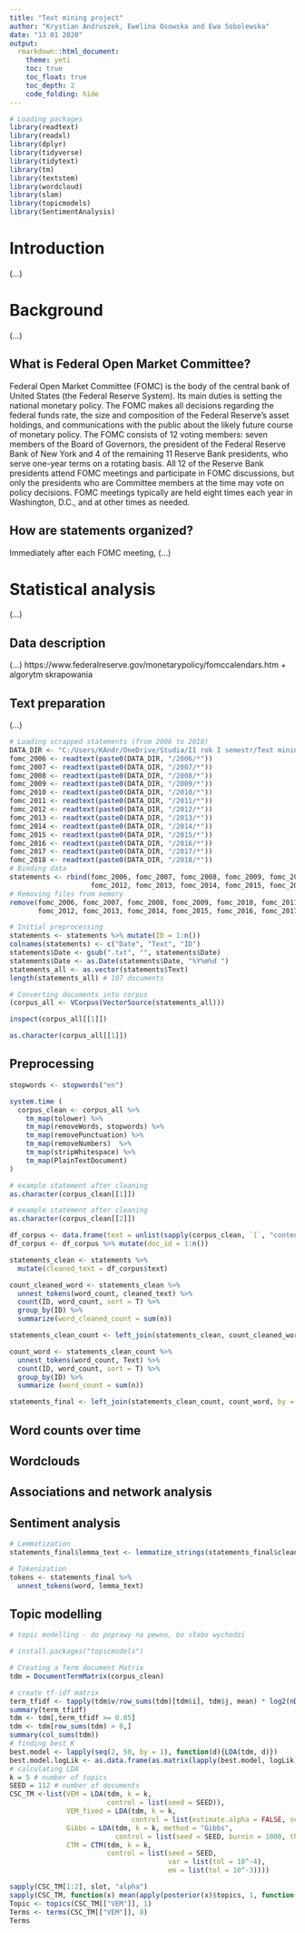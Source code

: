 ```yaml
---
title: "Text mining project"
author: "Krystian Andruszek, Ewelina Osowska and Ewa Sobolewska"
date: "13 01 2020"
output:
  rmarkdown::html_document: 
    theme: yeti
    toc: true
    toc_float: true
    toc_depth: 2
    code_folding: hide
---
```



```r
# Loading packages
library(readtext)
library(readxl)
library(dplyr)
library(tidyverse)
library(tidytext)
library(tm)
library(textstem)
library(wordcloud)
library(slam)
library(topicmodels)
library(SentimentAnalysis)
```

# Introduction
(...)

# Background
(...)

## What is Federal Open Market Committee?
Federal Open Market Committee (FOMC) is the body of the central bank of United States (the Federal Reserve System). Its main duties is setting the national monetary policy. The FOMC makes all decisions regarding the federal funds rate, the size and composition of the Federal Reserve’s asset holdings, and communications with the public about the likely future course of monetary policy. The FOMC consists of 12 voting members: seven members of the Board of Governors, the president of the Federal Reserve Bank of New York and 4 of the remaining 11 Reserve Bank presidents, who serve one-year terms on a rotating basis. All 12 of the Reserve Bank presidents attend FOMC meetings and participate in FOMC discussions, but only the presidents who are Committee members at the time may vote on policy decisions. FOMC meetings typically are held eight times each year in Washington, D.C., and at other times as needed. 

## How are statements organized?
Immediately after each FOMC meeting, (...)


# Statistical analysis

(...)

## Data description

(...)
https://www.federalreserve.gov/monetarypolicy/fomccalendars.htm
+ algorytm skrapowania


## Text preparation

(...)

```r
# Loading scrapped statements (from 2006 to 2018)
DATA_DIR <- "C:/Users/KAndr/OneDrive/Studia/II rok I semestr/Text mining/Text mining project/Statements/"
fomc_2006 <- readtext(paste0(DATA_DIR, "/2006/*"))
fomc_2007 <- readtext(paste0(DATA_DIR, "/2007/*"))
fomc_2008 <- readtext(paste0(DATA_DIR, "/2008/*"))
fomc_2009 <- readtext(paste0(DATA_DIR, "/2009/*"))
fomc_2010 <- readtext(paste0(DATA_DIR, "/2010/*"))
fomc_2011 <- readtext(paste0(DATA_DIR, "/2011/*"))
fomc_2012 <- readtext(paste0(DATA_DIR, "/2012/*"))
fomc_2013 <- readtext(paste0(DATA_DIR, "/2013/*"))
fomc_2014 <- readtext(paste0(DATA_DIR, "/2014/*"))
fomc_2015 <- readtext(paste0(DATA_DIR, "/2015/*"))
fomc_2016 <- readtext(paste0(DATA_DIR, "/2016/*"))
fomc_2017 <- readtext(paste0(DATA_DIR, "/2017/*"))
fomc_2018 <- readtext(paste0(DATA_DIR, "/2018/*"))
# Binding data
statements <- rbind(fomc_2006, fomc_2007, fomc_2008, fomc_2009, fomc_2010, fomc_2011,
                    fomc_2012, fomc_2013, fomc_2014, fomc_2015, fomc_2016, fomc_2017, fomc_2018)
# Removing files from memory
remove(fomc_2006, fomc_2007, fomc_2008, fomc_2009, fomc_2010, fomc_2011,
       fomc_2012, fomc_2013, fomc_2014, fomc_2015, fomc_2016, fomc_2017, fomc_2018)
```

```r
# Initial preprocessing
statements <- statements %>% mutate(ID = 1:n())
colnames(statements) <- c("Date", "Text", "ID")
statements$Date <- gsub(".txt", "", statements$Date)
statements$Date <- as.Date(statements$Date, "%Y%m%d ")
statements_all <- as.vector(statements$Text)
length(statements_all) # 107 documents
```

```r
# Converting documents into corpus
(corpus_all <- VCorpus(VectorSource(statements_all)))
```

```r
inspect(corpus_all[[1]])
```

```r
as.character(corpus_all[[1]]) 
```

## Preprocessing

```r
stopwords <- stopwords("en")
```

```r
system.time (
  corpus_clean <- corpus_all %>% 
    tm_map(tolower) %>%
    tm_map(removeWords, stopwords) %>% 
    tm_map(removePunctuation) %>%
    tm_map(removeNumbers)  %>%
    tm_map(stripWhitespace) %>% 
    tm_map(PlainTextDocument)
)
```

```r
# example statement after cleaning
as.character(corpus_clean[[1]]) 
```

```r
# example statement after cleaning
as.character(corpus_clean[[2]]) 
```

```r
df_corpus <- data.frame(text = unlist(sapply(corpus_clean, `[`, "content")), stringsAsFactors = F)
df_corpus <- df_corpus %>% mutate(doc_id = 1:n())
```


```r
statements_clean <- statements %>% 
  mutate(cleaned_text = df_corpus$text)

count_cleaned_word <- statements_clean %>%
  unnest_tokens(word_count, cleaned_text) %>%
  count(ID, word_count, sort = T) %>% 
  group_by(ID) %>% 
  summarize(word_cleaned_count = sum(n))

statements_clean_count <- left_join(statements_clean, count_cleaned_word, by = 'ID')

count_word <- statements_clean_count %>%
  unnest_tokens(word_count, Text) %>%
  count(ID, word_count, sort = T) %>% 
  group_by(ID) %>% 
  summarize (word_count = sum(n))

statements_final <- left_join(statements_clean_count, count_word, by = 'ID')
```



## Word counts over time



## Wordclouds



## Associations and network analysis

















## Sentiment analysis

```r
# Lemmatization
statements_final$lemma_text <- lemmatize_strings(statements_final$cleaned_text)
```

```r
# Tokenization
tokens <- statements_final %>%
  unnest_tokens(word, lemma_text) 
```

## Topic modelling

```r
# topic modelling - do poprawy na pewno, bo słabo wychodzi

# install.packages("topicmodels")

# Creating a Term document Matrix
tdm = DocumentTermMatrix(corpus_clean) 

# create tf-idf matrix
term_tfidf <- tapply(tdm$v/row_sums(tdm)[tdm$i], tdm$j, mean) * log2(nDocs(tdm)/col_sums(tdm > 0))
summary(term_tfidf)
tdm <- tdm[,term_tfidf >= 0.05]
tdm <- tdm[row_sums(tdm) > 0,]
summary(col_sums(tdm))
# finding best K 
best.model <- lapply(seq(2, 50, by = 1), function(d){LDA(tdm, d)})
best.model.logLik <- as.data.frame(as.matrix(lapply(best.model, logLik)))
# calculating LDA
k = 5 # number of topics
SEED = 112 # number of documents 
CSC_TM <-list(VEM = LDA(tdm, k = k, 
                        control = list(seed = SEED)), 
              VEM_fixed = LDA(tdm, k = k,
                              control = list(estimate.alpha = FALSE, seed = SEED)),
              Gibbs = LDA(tdm, k = k, method = "Gibbs",
                          control = list(seed = SEED, burnin = 1000, thin = 100, iter = 1000)),
              CTM = CTM(tdm, k = k,
                        control = list(seed = SEED,
                                       var = list(tol = 10^-4), 
                                       em = list(tol = 10^-3))))

sapply(CSC_TM[1:2], slot, "alpha")
sapply(CSC_TM, function(x) mean(apply(posterior(x)$topics, 1, function(z) sum(z*log(z)))))
Topic <- topics(CSC_TM[["VEM"]], 1)
Terms <- terms(CSC_TM[["VEM"]], 8)
Terms
```








